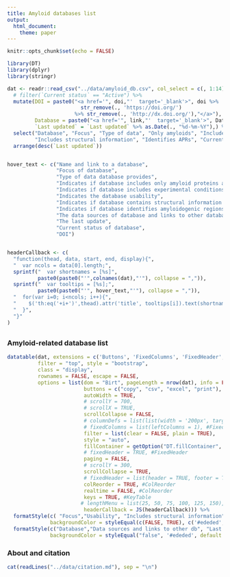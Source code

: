 ```yaml
---
title: Amyloid databases list
output: 
  html_document:
    theme: paper                                                                 
---      
```


<style type="text/css">
.main-container {
max-width: 1800px;
margin-left: auto;
margin-right: auto;
}
</style>



```r
knitr::opts_chunk$set(echo = FALSE)

library(DT)
library(dplyr)
library(stringr)

dat <- readr::read_csv("../data/amyloid_db.csv", col_select = c(, 1:14), col_types = "fcfffffff?cccf") %>% 
  # filter(`Current status` == "Active") %>% 
  mutate(DOI = paste0("<a href='", doi,"'  target='_blank'>", doi %>% 
                        str_remove(., 'https://doi.org/') 
                      %>% str_remove(., 'http://dx.doi.org/'),"</a>"),
         Database = paste0("<a href='", link,"'  target='_blank'>", Database, "</a>"),
         `Last updated` = `Last updated` %>% as.Date(., "%d-%m-%Y"),) %>% 
  select("Database", "Focus", "Type of data", "Only amyloids", "Includes experimental conditions", "Usability",
         "Includes structural information", "Identifies APRs", "Current status", "Last updated", "Data sources and links to other db", "DOI") %>% 
  arrange(desc(`Last updated`))


hover_text <- c("Name and link to a database",
                "Focus of database",
                "Type of data database provides",
                "Indicates if database includes only amyloid proteins and peptides",
                "Indicates if database includes experimental conditions",
                "Indicates the database usability",
                "Indicates if database contains structural information of proteins and peptides",
                "Indicates if database identifies amyloidogenic regions of proteins",
                "The data sources of database and links to other databases",
                "The last update",
                "Current status of database",
                "DOI")


headerCallback <- c(
  "function(thead, data, start, end, display){",
  "  var ncols = data[0].length;",
  sprintf("  var shortnames = [%s]",
          paste0(paste0("'",colnames(dat),"'"), collapse = ",")),
  sprintf("  var tooltips = [%s];",
          paste0(paste0("'", hover_text,"'"), collapse = ",")),
  "  for(var i=0; i<ncols; i++){",
  "    $('th:eq('+i+')',thead).attr('title', tooltips[i]).text(shortnames[i]);",
  "  }",
  "}"
)

```

## {.tabset}

### Amyloid-related database list

```r
datatable(dat, extensions = c('Buttons', 'FixedColumns', 'FixedHeader', 'ColReorder', 'KeyTable'), 
          filter = "top", style = "bootstrap",
          class = "display",
          rownames = FALSE, escape = FALSE,
          options = list(dom = "Birt", pageLength = nrow(dat), info = FALSE,
                         buttons = c("copy", "csv", "excel", "print"),
                         autoWidth = TRUE,
                         # scrollY = 700,
                         # scrollX = TRUE,
                         scrollCollapse = FALSE,
                         # columnDefs = list(list(width = '200px', targets = c(0))),
                         # fixedColumns = list(leftColumns = 1), #FixedColumns
                         filter = list(clear = FALSE, plain = TRUE),
                         style = "auto",
                         fillContainer = getOption("DT.fillContainer", NULL),
                         # fixedHeader = TRUE, #FixedHeader
                         paging = FALSE,
                         # scrollY = 300,
                         scrollCollapse = TRUE,
                         # fixedHeader = list(header = TRUE, footer = TRUE), #FixedHeader
                         colReorder = TRUE, #ColReorder
                         realtime = FALSE, #ColReorder
                         keys = TRUE, #KeyTable
                        # lengthMenu = list(25, 50, 75, 100, 125, 150),
                         headerCallback = JS(headerCallback))) %>%  
  formatStyle(c( "Focus","Usability", "Includes structural information", "Identifies APRs", "Type of data", "Includes experimental conditions", "Current status"),
              backgroundColor = styleEqual(c(FALSE, TRUE), c('#ededed', '#d6edff')))  %>%
  formatStyle(c("Database","Data sources and links to other db", "Last updated", "DOI"),
              backgroundColor = styleEqual("false", '#ededed', default = '#d6edff'))
```

<link rel="stylesheet" type="text/css" href="https://cdn.datatables.net/1.12.1/css/jquery.dataTables.css">
  
<!-- ### Data collection & curation -->

<!-- To collect software for the prediction of peptide activities, we searched PubMed and Google Scholar databases using queries such as "antimicrobial peptide prediction", "anticancer peptide prediction", etc. We focused on the search results that described software or reviewed/compared available tools for the prediction of a given activity.  -->

<!-- Eligibility criteria: -->

<!--  - the tool needs to be published in a peer-review journal until 1st July 2022. -->
<!--  - we include models that are superceded by their next version.  -->

<!-- We manually curated all information for software featured in a 'Software information' tab. To do that we carefully analysed publications describing given software looking for the following information:  -->

<!-- - peptide activities predicted by a model,  -->
<!-- - link to the web server (**Web server** column),  -->
<!-- - link to the model, i.e. a repository with a trained model which can be used for prediction or an address of the model implemented as standalone software (**Model repository** column), -->
<!-- - link to the repository with all the code and data necessary to train/retrain the model (**Training repository** column). -->

<!-- Then, we checked if the links to the web servers provided in the articles were still working and if they function correctly, i.e. provide understandable output after running prediction. This information is indicated in the **Web server activity** and **Web server functionality** columns, respectively.  -->

<!-- The availability of web servers was assessed on October 14th, 2022. The year of publication and the number of citations were obtained from CrossRef on October 14th, 2022.  -->

<!-- We also inspected available code to determine the reproducibility standard (adapted from [Heil et al.](https://doi.org/10.1038/s41592-021-01256-7) and indicated in the **Reproducibility standard** column). We are additionally using the category *below bronze*, when a model does not fulfill criteria even for the bronze category. -->



### About and citation

```r
cat(readLines("../data/citation.md"), sep = "\n")
```
